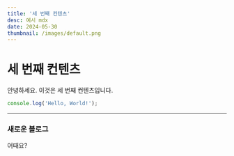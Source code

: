 ```yaml
---
title: '세 번째 컨텐츠'
desc: 예시 mdx
date: 2024-05-30
thumbnail: /images/default.png
---
```


# 세 번째 컨텐츠

안녕하세요. 이것은 세 번째 컨텐츠입니다.

```javascript
console.log('Hello, World!');
```

---

### 새로운 블로그

어때요?
